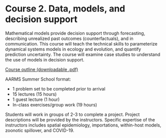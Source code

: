 # Course 2. Data, models, and decision support {#course2 .unnumbered}

Mathematical models provide decision support through forecasting, describing unrealized past outcomes (counterfactuals), and in communication. This course will teach the technical skills to parameterize dynamical systems models in ecology and evolution, and quantify prediction uncertainty. The course will examine case studies to understand the use of models in decision support. 

[Course outline (downloadable .pdf)](https://raw.githubusercontent.com/ahurford/aarms-summer-school/main/docs/Data%2C%20models%2C%20and%20decision%20support%20v2.pdf)


AARMS Summer School format:

- 1 problem set to be completed prior to arrival
- 15 lectures (15 hours)
- 1 guest lecture (1 hour)
- In-class exercises/group work (19 hours)

Students will work in groups of 2-3 to complete a project. Project descriptions will be provided by the instructors. Specific expertise of the instructors includes spatial epidemiology, importations, within-host models, zoonotic spillover, and COVID-19.